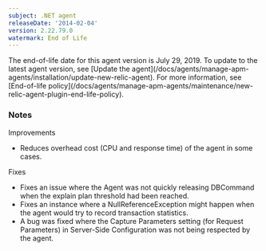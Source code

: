 ```yaml
---
subject: .NET agent
releaseDate: '2014-02-04'
version: 2.22.79.0
watermark: End of Life
---
```


<Callout variant="important">
  The end-of-life date for this agent version is July 29, 2019. To update to the latest agent version, see [Update the agent](/docs/agents/manage-apm-agents/installation/update-new-relic-agent). For more information, see [End-of-life policy](/docs/agents/manage-apm-agents/maintenance/new-relic-agent-plugin-end-life-policy).
</Callout>

### Notes

Improvements

* Reduces overhead cost (CPU and response time) of the agent in some cases.

Fixes

* Fixes an issue where the Agent was not quickly releasing DBCommand when the explain plan threshold had been reached.
* Fixes an instance where a NullReferenceException might happen when the agent would try to record transaction statistics.
* A bug was fixed where the Capture Parameters setting (for Request Parameters) in Server-Side Configuration was not being respected by the agent.
